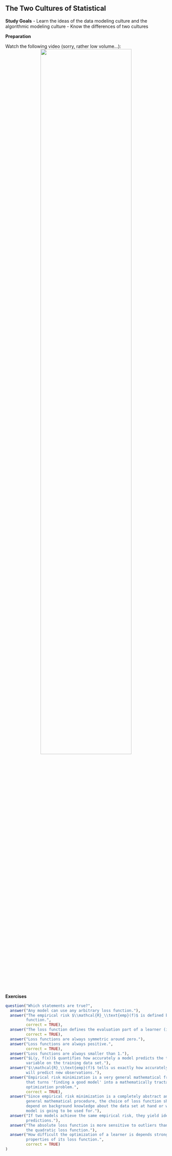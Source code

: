 ## The Two Cultures of Statistical

**Study Goals**
- Learn the ideas of the data modeling culture and the algorithmic modeling culture
- Know the differences of two cultures

**Preparation**

Watch the following video  (sorry, rather low volume...):
<center>
![](https://www.youtube.com/watch?v=g3w98HnbtEw&list=PLMyWaJl2LoXyhFvMjtbBGs0Pi8khHbKm3&index=5&t=0s){width="75%"}
</center>

**Exercises**

```r
question("Which statements are true?",
  answer("Any model can use any arbitrary loss function."),
  answer("The empirical risk $\\mathcal{R}_\\text{emp}(f)$ is defined by the loss
         function.",
         correct = TRUE),
  answer("The loss function defines the evaluation part of a learner (inducer).",
         correct = TRUE),
  answer("Loss functions are always symmetric around zero."),
  answer("Loss functions are always positive.",
         correct = TRUE),
  answer("Loss functions are always smaller than 1."),
  answer("$L(y, f(x))$ quantifies how accurately a model predicts the target 
         variable on the training data set."),
  answer("$\\mathcal{R}_\\text{emp}(f)$ tells us exactly how accurately a model
         will predict new observations."),
  answer("Empirical risk minimization is a very general mathematical framework 
         that turns 'finding a good model' into a mathematically tractable 
         optimization problem.",
         correct = TRUE),
  answer("Since empirical risk minimization is a completely abstract and very 
         general mathematical procedure, the choice of loss function should not
         depend on background knowledge about the data set at hand or what the
         model is going to be used for."),
  answer("If two models achieve the same empirical risk, they yield identical 
         predictions."),
  answer("The absolute loss function is more sensitive to outliers than
         the quadratic loss function."),
  answer("How difficult the optimization of a learner is depends strongly on the
         properties of its loss function.",
         correct = TRUE)
)
```
